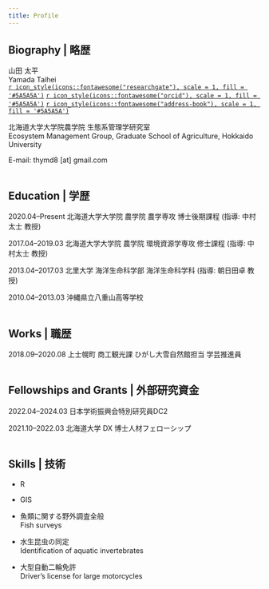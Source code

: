 ```yaml
---
title: Profile
---
```


## Biography | 略歴

山田 太平
<br />
Yamada Taihei
<br />
[`r icon_style(icons::fontawesome("researchgate"), scale = 1, fill = '#5A5A5A')`](https://www.researchgate.net/profile/Taihei-Yamada-2) [`r icon_style(icons::fontawesome("orcid"), scale = 1, fill = '#5A5A5A')`](https://orcid.org/0000-0002-6120-7094) [`r icon_style(icons::fontawesome("address-book"), scale = 1, fill = '#5A5A5A')`](https://publons.com/researcher/3808885/taihei-yamada/) 

北海道大学大学院農学院 生態系管理学研究室
<br />
Ecosystem Management Group, Graduate School of Agriculture, Hokkaido University

E-mail: thymd8 [at] gmail.com
<br />
<br />

## Education | 学歴

2020.04–Present  北海道大学大学院 農学院 農学専攻 博士後期課程 (指導: 中村太士 教授)

2017.04–2019.03  北海道大学大学院 農学院 環境資源学専攻 修士課程 (指導: 中村太士 教授)

2013.04–2017.03  北里大学 海洋生命科学部 海洋生命科学科 (指導: 朝日田卓 教授)

2010.04–2013.03  沖縄県立八重山高等学校
<br />
<br />

## Works | 職歴
2018.09–2020.08  上士幌町 商工観光課 ひがし大雪自然館担当 学芸推進員
<br />
<br />

## Fellowships and Grants | 外部研究資金
2022.04–2024.03  日本学術振興会特別研究員DC2

2021.10–2022.03  北海道大学 DX 博士人材フェローシップ
<br />
<br />

## Skills | 技術
- R

- GIS

- 魚類に関する野外調査全般
<br />
Fish surveys

- 水生昆虫の同定
<br />
Identification of aquatic invertebrates

- 大型自動二輪免許
<br />
Driver's license for large motorcycles
